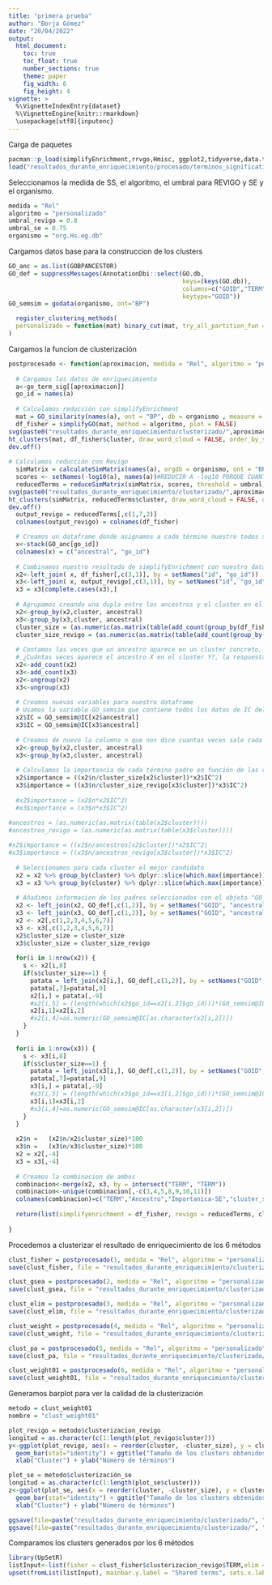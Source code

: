 ```yaml
---
title: "primera prueba"
author: "Borja Gómez"
date: "20/04/2022"
output: 
  html_document:
    toc: true
    toc_float: true
    number_sections: true
    theme: paper
    fig_width: 6
    fig_height: 4
vignette: >
  %\VignetteIndexEntry{dataset}
  %\VignetteEngine{knitr::rmarkdown}
  \usepackage[utf8]{inputenc}
---
```


<style>
body {
text-align: justify}
</style>


Carga de paquetes
```r
pacman::p_load(simplifyEnrichment,rrvgo,Hmisc, ggplot2,tidyverse,data.table,GOSemSim,GO.db)
load("resultados_durante_enriquecimiento/procesado/terminos_significativos.rda")
```


Seleccionamos la medida de SS, el algoritmo, el umbral para REVIGO y SE y el organismo.
```r
medida = "Rel"
algoritmo = "personalizado"
umbral_revigo = 0.8
umbral_se = 0.75
organismo = "org.Hs.eg.db"
```



Cargamos datos base para la construccion de los clusters
```r
GO_anc = as.list(GOBPANCESTOR)
GO_def = suppressMessages(AnnotationDbi::select(GO.db,
                                                keys=(keys(GO.db)),
                                                columns=c("GOID","TERM","DEFINITION"),
                                                keytype="GOID"))
GO_semsim = godata(organismo, ont="BP")

  register_clustering_methods(
  personalizado = function(mat) binary_cut(mat, try_all_partition_fun = TRUE, cutoff = umbral_se)
)
```



Cargamos la funcion de clusterización
```r
postprocesado <- function(aproximacion, medida = "Rel", algoritmo = "personalizado", umbral = 0.7, organismo = 'org.Hs.eg.db') {
      
  # Cargamos los datos de enriquecimiento
  a<-go_term_sig[[aproximacion]]
  go_id = names(a)
  
  # Calculamos reducción con simplifyEnrichment
  mat = GO_similarity(names(a), ont = "BP", db = organismo , measure = medida)
  df_fisher = simplifyGO(mat, method = algoritmo, plot = FALSE)
svg(paste0("resultados_durante_enriquecimiento/clusterizado/",aproximacion,"SimplifyEnrichment", ".svg"), width = 8, height = 6)
ht_clusters(mat, df_fisher$cluster, draw_word_cloud = FALSE, order_by_size = TRUE, column_title = paste0(aproximacion, "SimplifyEnrichment"))
dev.off()
  
# Calculamos reducción con Revigo
  simMatrix = calculateSimMatrix(names(a), orgdb = organismo, ont = "BP", method = medida)
  scores <- setNames(-log10(a), names(a))#REDUCIR A -log10 PORQUE CUANTO MAS GRANDE MEJOR
  reducedTerms = reduceSimMatrix(simMatrix, scores, threshold = umbral, orgdb = organismo)
svg(paste0("resultados_durante_enriquecimiento/clusterizado/",aproximacion,"REVIGO", ".svg"), width = 8, height = 6)
ht_clusters(simMatrix, reducedTerms$cluster, draw_word_cloud = FALSE, order_by_size = TRUE, column_title = paste0(aproximacion, "REVIGO"))
dev.off()
  output_revigo = reducedTerms[,c(1,7,2)]
  colnames(output_revigo) = colnames(df_fisher)

  # Creamos un dataframe donde asignamos a cada término nuestro todos sus ancestros
  x<-stack(GO_anc[go_id])
  colnames(x) = c("ancestral", "go_id")
  
  # Combinamos nuestro resultado de simplifyEnrichment con nuestro dataframe de ancestros para tener la columna "clusters"
  x2<-left_join( x, df_fisher[,c(3,1)], by = setNames("id", "go_id"))
  x3<-left_join( x, output_revigo[,c(3,1)], by = setNames("id", "go_id"))
  x3 = x3[complete.cases(x3),]
  
  # Agrupamos creando una dupla entre los ancestros y el cluster en el que aparece de forma que (sigue abajo)
  x2<-group_by(x2,cluster, ancestral)
  x3<-group_by(x3,cluster, ancestral)
  cluster_size = (as.numeric(as.matrix(table(add_count(group_by(df_fisher,cluster))$cluster))))
  cluster_size_revigo = (as.numeric(as.matrix(table(add_count(group_by(output_revigo,cluster))$cluster))))
  
  # Contamos las veces que un ancestro aparece en un cluster concreto, es como responder a la pregunta:
  # ¿Cuántas veces aparece el ancestro X en el cluster Y?, la respuesta nos la da la nueva columna "n"
  x2<-add_count(x2) 
  x3<-add_count(x3) 
  x2<-ungroup(x2)
  x3<-ungroup(x3)
  
  # Creamos nuevas variables para nuestro dataframe
  # Usamos la variable GO_semsim que contiene todos los datos de IC del árbol GO par BP
  x2$IC = GO_semsim@IC[x2$ancestral]
  x3$IC = GO_semsim@IC[x3$ancestral]
  
  # Creamos de nuevo la columna n que nos dice cuantas veces sale cada término padre en un cluster
  x2<-group_by(x2,cluster, ancestral)
  x3<-group_by(x3,cluster, ancestral)
  
  # Calculamos la importancia de cada término padre en función de las veces que sale y su IC
  x2$importance = ((x2$n/cluster_size[x2$cluster])*x2$IC^2)
  x3$importance = ((x3$n/cluster_size_revigo[x3$cluster])*x3$IC^2)
  
  #x2$importance = (x2$n*x2$IC^2)
  #x3$importance = (x3$n*x3$IC^2)
  
#ancestros = (as.numeric(as.matrix(table(x2$cluster))))
#ancestros_revigo = (as.numeric(as.matrix(table(x3$cluster))))

#x2$importance = ((x2$n/ancestros[x2$cluster])*x2$IC^2)
#x3$importance = ((x3$n/ancestros_revigo[x3$cluster])*x3$IC^2)
  
  # Seleccionamos para cada cluster el mejor candidato
  x2 = x2 %>% group_by(cluster) %>% dplyr::slice(which.max(importance))
  x3 = x3 %>% group_by(cluster) %>% dplyr::slice(which.max(importance))
  
  # Añadimos informacion de los padres seleccionados con el objeto "GO_def" cargado al principio
  x2 <- left_join(x2, GO_def[,c(1,2)], by = setNames("GOID", "ancestral"))
  x3 <- left_join(x3, GO_def[,c(1,2)], by = setNames("GOID", "ancestral"))
  x2 <- x2[,c(1,2,3,4,5,6,7)]
  x3 <- x3[,c(1,2,3,4,5,6,7)]    
  x2$cluster_size = cluster_size
  x3$cluster_size = cluster_size_revigo
  
  for(i in 1:nrow(x2)) { 
    s <- x2[i,8]
    if(s$cluster_size==1) {
      patata = left_join(x2[i,], GO_def[,c(1,2)], by = setNames("GOID", "go_id"))
      patata[,7]=patata[,9]
      x2[i,] = patata[,-9]
      #x2[i,5] = (length(which(x2$go_id==x2[i,2]$go_id)))*(GO_semsim@IC[x2[i,2]$go_id]^2)
      x2[i,1]=x2[i,2]
      #x2[i,4]=as.numeric(GO_semsim@IC[as.character(x2[i,2])])
    }
  }
  
  for(i in 1:nrow(x3)) { 
    s <- x3[i,8]
    if(s$cluster_size==1) {
      patata = left_join(x3[i,], GO_def[,c(1,2)], by = setNames("GOID", "go_id"))
      patata[,7]=patata[,9]
      x3[i,] = patata[,-9]
      #x3[i,5] = (length(which(x3$go_id==x3[i,2]$go_id)))*(GO_semsim@IC[x3[i,2]$go_id]^2)
      x3[i,1]=x3[i,2]
      #x3[i,4]=as.numeric(GO_semsim@IC[as.character(x3[i,2])])
    }
  }
  
  x2$n =   (x2$n/x2$cluster_size)*100
  x3$n =   (x3$n/x3$cluster_size)*100
  x2 = x2[,-4]
  x3 = x3[,-4]
  
  # Creamos la combinacion de ambos
  combinacion<-merge(x2, x3, by = intersect("TERM", "TERM"))
  combinacion<-unique(combinacion[,-c(3,4,5,8,9,10,11)])
  colnames(combinacion)=c("TERM","Ancestro","Importanica-SE","cluster_size_SE","Importancia-R","cluster_size_revigo")
  
  return(list(simplifyenrichment = df_fisher, revigo = reducedTerms, clusterización_se = x2, clusterizacion_revigo = x3, combinacion = combinacion))
  
}
```


Procedemos a clusterizar el resultado de enriquecimiento de los 6 métodos
```r
clust_fisher = postprocesado(1, medida = "Rel", algoritmo = "personalizado", umbral = 0.8, organismo = "org.Hs.eg.db")
save(clust_fisher, file = "resultados_durante_enriquecimiento/clusterizado/clust_fisher")

clust_gsea = postprocesado(2, medida = "Rel", algoritmo = "personalizado", umbral = 0.8, organismo = "org.Hs.eg.db")
save(clust_gsea, file = "resultados_durante_enriquecimiento/clusterizado/clust_gsea")

clust_elim = postprocesado(3, medida = "Rel", algoritmo = "personalizado", umbral = 0.8, organismo = "org.Hs.eg.db")
save(clust_elim, file = "resultados_durante_enriquecimiento/clusterizado/clust_elim")

clust_weight = postprocesado(4, medida = "Rel", algoritmo = "personalizado", umbral = 0.8, organismo = "org.Hs.eg.db")
save(clust_weight, file = "resultados_durante_enriquecimiento/clusterizado/clust_weight")

clust_pa = postprocesado(5, medida = "Rel", algoritmo = "personalizado", umbral = 0.8, organismo = "org.Hs.eg.db")
save(clust_pa, file = "resultados_durante_enriquecimiento/clusterizado/clust_pa")

clust_weight01 = postprocesado(6, medida = "Rel", algoritmo = "personalizado", umbral = 0.8, organismo = "org.Hs.eg.db")
save(clust_weight01, file = "resultados_durante_enriquecimiento/clusterizado/clust_weight01")

```


Generamos barplot para ver la calidad de la clusterización
```r
metodo = clust_weight01
nombre = "clust_weight01"

plot_revigo = metodo$clusterizacion_revigo
longitud = as.character(c(1:length(plot_revigo$cluster)))
y<-ggplot(plot_revigo, aes(x = reorder(cluster, -cluster_size), y = cluster_size)) + scale_x_discrete(labels=longitud) + 
  geom_bar(stat="identity") + ggtitle("Tamaño de los clusters obtenidos con REVIGO") +
  xlab("Cluster") + ylab("Número de términos")

plot_se = metodo$clusterización_se
longitud = as.character(c(1:length(plot_se$cluster)))
z<-ggplot(plot_se, aes(x = reorder(cluster, -cluster_size), y = cluster_size)) + scale_x_discrete(labels=longitud) + 
  geom_bar(stat="identity") + ggtitle("Tamaño de los clusters obtenidos con SE") +
  xlab("Cluster") + ylab("Número de términos")  

ggsave(file=paste("resultados_durante_enriquecimiento/clusterizado/", "REVIGO_" , nombre, ".svg", sep = ""), plot=y, width=10, height=8)
ggsave(file=paste("resultados_durante_enriquecimiento/clusterizado/", "SE_" , nombre, ".svg", sep = ""), plot=z, width=10, height=8)

```


Comparamos los clusters generados por los 6 métodos

```r
library(UpSetR)
listInput<-list(fisher = clust_fisher$clusterizacion_revigo$TERM,elim = clust_elim$clusterizacion_revigo$TERM, weight = clust_weight$clusterizacion_revigo$TERM, gsea = clust_gsea$clusterizacion_revigo$TERM, PA = clust_pa$clusterizacion_revigo$TERM, weight01 = clust_weight01$clusterizacion_revigo$TERM)
upset(fromList(listInput), mainbar.y.label = "Shared terms", sets.x.label = "Terms detected",  order.by = "freq")
```

